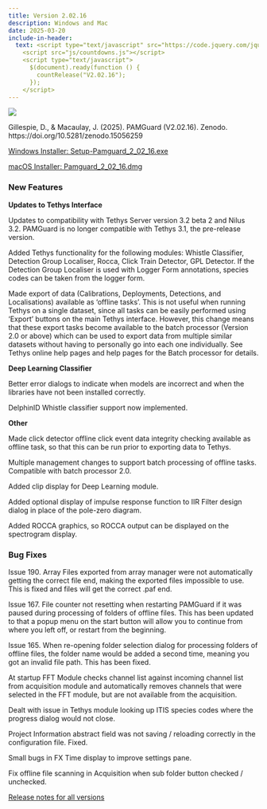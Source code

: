 ```yaml
---
title: Version 2.02.16
description: Windows and Mac
date: 2025-03-20
include-in-header: 
  text: <script type="text/javascript" src="https://code.jquery.com/jquery-1.7.1.min.js"></script>
    <script src="js/countdowns.js"></script>
    <script type="text/javascript">
      $(document).ready(function () {
        countRelease("V2.02.16");
      });
    </script>
---
```


[![](https://zenodo.org/badge/DOI/10.5281/zenodo.15056259.svg)](https://doi.org/10.5281/zenodo.15056259)

Gillespie, D., & Macaulay, J. (2025). PAMGuard (V2.02.16). Zenodo. https://doi.org/10.5281/zenodo.15056259

<a href="https://github.com/PAMGuard/PAMGuard/releases/download/V2.02.16/Setup-Pamguard_2_02_16.exe" class="btn btn-primary btn-sm" role="button">Windows Installer: Setup-Pamguard_2_02_16.exe</a>

<a href="https://github.com/PAMGuard/PAMGuard/releases/download/V2.02.16/Pamguard-2.02.16.dmg" class="btn btn-primary btn-sm" role="button">macOS Installer: Pamguard_2_02_16.dmg</a>


### New Features

**Updates to Tethys Interface**

Updates to compatibility with Tethys Server version 3.2 beta 2 and Nilus 3.2. PAMGuard is no longer compatible with Tethys 3.1, the pre-release version.

Added Tethys functionality for the following modules: Whistle Classifier, Detection Group Localiser, Rocca, Click Train Detector, GPL Detector. If the Detection Group Localiser is used with Logger Form annotations, species codes can be taken from the logger form.

Made export of data (Calibrations, Deployments, Detections, and Localisations) available as ‘offline tasks’. This is not useful when running Tethys on a single dataset, since all tasks can be easily performed using ‘Export’ buttons on the main Tethys interface. However, this change means that these export tasks become available to the batch processor (Version 2.0 or above) which can be used to export data from multiple similar datasets without having to personally go into each one individually. See Tethys online help pages and help pages for the Batch processor for details.

**Deep Learning Classifier**

Better error dialogs to indicate when models are incorrect and when the libraries have not been installed correctly.

DelphinID Whistle classifier support now implemented.

**Other**

Made click detector offline click event data integrity checking available as offline task, so that this can be run prior to exporting data to Tethys.

Multiple management changes to support batch processing of offline tasks. Compatible with batch processor 2.0.

Added clip display for Deep Learning module.

Added optional display of impulse response function to IIR Filter design dialog in place of the pole-zero diagram.

Added ROCCA graphics, so ROCCA output can be displayed on the spectrogram display.

### Bug Fixes

Issue 190. Array Files exported from array manager were not automatically getting the correct file end, making the exported files impossible to use. This is fixed and files will get the correct .paf end.

Issue 167. File counter not resetting when restarting PAMGuard if it was paused during processing of folders of offline files. This has been updated to that a popup menu on the start button will allow you to continue from where you left off, or restart from the beginning.

Issue 165. When re-opening folder selection dialog for processing folders of offline files, the folder name would be added a second time, meaning you got an invalid file path. This has been fixed.

At startup FFT Module checks channel list against incoming channel list from acquisition module and automatically removes channels that were selected in the FFT module, but are not available from the acquisition.

Dealt with issue in Tethys module looking up ITIS species codes where the progress dialog would not close.

Project Information abstract field was not saving / reloading correctly in the configuration file. Fixed.

Small bugs in FX Time display to improve settings pane.

Fix offline file scanning in Acquisition when sub folder button checked / unchecked.

[Release notes for all versions](../releasenotes.qmd)
